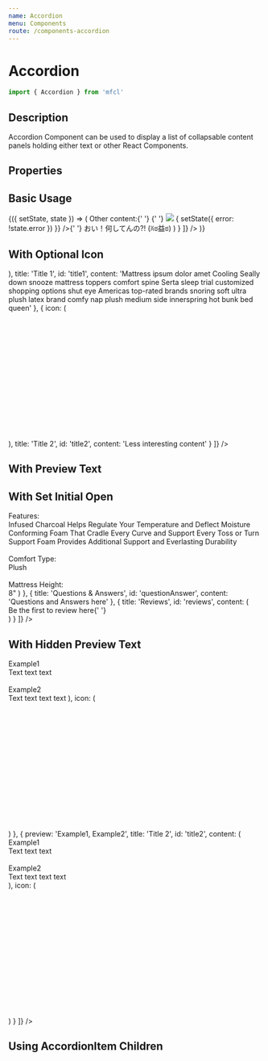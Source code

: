 ```yaml
---
name: Accordion
menu: Components
route: /components-accordion
---
```



# Accordion

```javascript
import { Accordion } from 'mfcl'
```

## Description

Accordion Component can be used to display a list of collapsable content panels holding either text or other React Components.

## Properties

<Props of={Accordion} />

## Basic Usage

<Playground>
  <Component initialState={{ error: false }}>
    {({ setState, state }) => (
      <Accordion
        items={[
          {
            title: 'Example title',
            id: 'example_title',
            content:
              'Mattress ipsum dolor amet Cooling Seally down snooze mattress toppers comfort spine Serta sleep trial customized shopping options shut eye Americas top-rated brands snoring soft ultra plush latex brand comfy nap plush medium side innerspring hot bunk bed queen'
          },
          {
            title: 'Another Title',
            id: 'another_title',
            content: (
              <div style={{ padding: '20px' }}>
                Other content:{' '}
                <span style={{ display: 'inline-block', paddingLeft: '15px' }}>
                  {' '}
                  <img
                    style={{ height: '500px' }}
                    src="https://i.guim.co.uk/img/media/20098ae982d6b3ba4d70ede3ef9b8f79ab1205ce/0_0_969_1005/master/969.jpg?width=620&quality=85&auto=format&fit=max&s=2a2baf6cf8f918ef763bb105f98f4cc0"
                  /> <Checkbox
                    title="Don't click"
                    handleClick={() => {
                      setState({ error: !state.error })
                    }}
                  />{' '}
                </span>
                <Alert color="error" isOpen={state.error}>
                  おい！何してんの?! (ꐦಠ益ಠ)
                </Alert>
              </div>
            )
          }
        ]}
      />
    )}
  </Component>
</Playground>

## With Optional Icon

<Playground>
  <Accordion
    items={[
      {
        icon: (
          <svg width={32} height={32} viewBox="0 0 50 22">
            <defs>
              <path
                id="firm_path_a"
                d="M1.04.04h47.84c.574 0 1.04.466 1.04 1.04 0 .574-.466 1.04-1.04 1.04H1.04C.466 2.12 0 1.654 0 1.08 0 .506.466.04 1.04.04zM48.88 4.2H1.04C.466 4.2 0 4.666 0 5.24v10.4c0 .574.466 1.04 1.04 1.04h1.04v4.16c0 .574.466 1.04 1.04 1.04.574 0 1.04-.466 1.04-1.04v-4.16h41.6v4.16c0 .574.466 1.04 1.04 1.04.574 0 1.04-.466 1.04-1.04v-4.16h1.04c.574 0 1.04-.466 1.04-1.04V5.24c0-.574-.466-1.04-1.04-1.04zM2.08 14.6V6.28h45.76v8.32H2.08z"
              />
            </defs>
            <g fill="none" fillRule="evenodd">
              <mask id="firm_path_b" fill="#fff">
                <use xlinkHref="#firm_path_a" />
              </mask>
              <g fill={'#000'} mask="url(#firm_path_b)">
                <path d="M0 0H62.4V62.4H0z" transform="translate(-6.24 -21.8)" />
              </g>
            </g>
          </svg>
        ),
        title: 'Title 1',
        id: 'title1',
        content:
          'Mattress ipsum dolor amet Cooling Seally down snooze mattress toppers comfort spine Serta sleep trial customized shopping options shut eye Americas top-rated brands snoring soft ultra plush latex brand comfy nap plush medium side innerspring hot bunk bed queen'
      },
      {
        icon: (
          <svg width={32} height={32} viewBox="0 0 50 25">
            <defs>
              <path
                id="plush_path_a"
                d="M56.98 31.042c-2.136-.04-4.259.335-6.25 1.104-1.828.7-3.775 1.032-5.73.979-1.939.026-3.864-.328-5.667-1.042-1.992-.769-4.115-1.144-6.25-1.104-2.135-.04-4.258.334-6.25 1.104-1.8.69-3.718 1.023-5.645.98-.576 0-1.042.466-1.042 1.041s.466 1.042 1.041 1.042c2.135.036 4.257-.34 6.25-1.104 1.793-.694 3.704-1.027 5.625-.98 1.95-.007 3.883.368 5.688 1.105 1.992.77 4.115 1.145 6.25 1.104 2.135.04 4.258-.335 6.25-1.104 1.807-.692 3.732-1.024 5.667-.98 1.927-.043 3.845.29 5.645.98 1.994.765 4.116 1.14 6.25 1.104.576 0 1.042-.467 1.042-1.042s-.466-1.041-1.041-1.041c-1.887-.016-3.754-.39-5.5-1.105-2.024-.754-4.175-1.108-6.334-1.041zm11.978 6.25H21.042c-.576 0-1.042.466-1.042 1.041V48.75c0 .575.466 1.042 1.042 1.042h1.041v4.166c0 .576.467 1.042 1.042 1.042s1.042-.466 1.042-1.042v-4.166h41.666v4.166c0 .576.467 1.042 1.042 1.042s1.042-.466 1.042-1.042v-4.166h1.041c.576 0 1.042-.467 1.042-1.042V38.333c0-.575-.466-1.041-1.042-1.041zM22.083 47.708v-8.333h45.834v8.333H22.083z"
              />
            </defs>
            <g fill="none" fillRule="evenodd" transform="translate(-20 -30)">
              <use fill={'#000'} fillRule="nonzero" xlinkHref="#plush_path_a" />
            </g>
          </svg>
        ),
        title: 'Title 2',
        id: 'title2',
        content: 'Less interesting content'
      }
    ]}
  />
</Playground>

## With Preview Text

<Playground>
  <Accordion
    items={[
      {
        preview: 'title 1 Description',
        title: 'Title 1',
        id: 'title1',
        content:
          'Mattress ipsum dolor amet Cooling Seally down snooze mattress toppers comfort spine Serta sleep trial customized shopping options shut eye Americas top-rated brands snoring soft ultra plush latex brand comfy nap plush medium side innerspring hot bunk bed queen'
      },
      { preview: 'more description', title: 'Title 2', id: 'title2', content: 'Less interesting content' }
    ]}
  />
</Playground>

## With Set Initial Open

<Playground>
  <Accordion
    items={[
      {
        initialOpen: true,
        title: 'Product Description',
        id: 'productDescription',
        content: (
          <div>
            Features:
            <br />
            Infused Charcoal Helps Regulate Your Temperature and Deflect Moisture Conforming Foam That Cradle Every
            Curve and Support Every Toss or Turn Support Foam Provides Additional Support and Everlasting Durability
            <br />
            <br />
            Comfort Type:
            <br />
            Plush
            <br />
            <br />
            Mattress Height:
            <br />
            8"
          </div>
        )
      },
      { title: 'Questions & Answers', id: 'questionAnswer', content: 'Questions and Answers here' },
      {
        title: 'Reviews',
        id: 'reviews',
        content: (
          <div>
            Be the first to review <span style={{ textDecoration: 'underline' }}>here</span>{' '}
          </div>
        )
      }
    ]}
  />
</Playground>

## With Hidden Preview Text

<Playground>
  <Accordion
    hidePreview={true}
    items={[
      {
        preview: 'Example1, Example2',
        title: 'Title 1',
        id: 'title1',
        content: (
          <div>
            Example1
            <br />
            Text text text
            <br />
            <br />
            Example2
            <br />
            Text text text text
          </div>
        ),
        icon: (
          <svg width={32} height={32} viewBox="0 0 50 25">
            <defs>
              <path
                id="plush_path_a"
                d="M56.98 31.042c-2.136-.04-4.259.335-6.25 1.104-1.828.7-3.775 1.032-5.73.979-1.939.026-3.864-.328-5.667-1.042-1.992-.769-4.115-1.144-6.25-1.104-2.135-.04-4.258.334-6.25 1.104-1.8.69-3.718 1.023-5.645.98-.576 0-1.042.466-1.042 1.041s.466 1.042 1.041 1.042c2.135.036 4.257-.34 6.25-1.104 1.793-.694 3.704-1.027 5.625-.98 1.95-.007 3.883.368 5.688 1.105 1.992.77 4.115 1.145 6.25 1.104 2.135.04 4.258-.335 6.25-1.104 1.807-.692 3.732-1.024 5.667-.98 1.927-.043 3.845.29 5.645.98 1.994.765 4.116 1.14 6.25 1.104.576 0 1.042-.467 1.042-1.042s-.466-1.041-1.041-1.041c-1.887-.016-3.754-.39-5.5-1.105-2.024-.754-4.175-1.108-6.334-1.041zm11.978 6.25H21.042c-.576 0-1.042.466-1.042 1.041V48.75c0 .575.466 1.042 1.042 1.042h1.041v4.166c0 .576.467 1.042 1.042 1.042s1.042-.466 1.042-1.042v-4.166h41.666v4.166c0 .576.467 1.042 1.042 1.042s1.042-.466 1.042-1.042v-4.166h1.041c.576 0 1.042-.467 1.042-1.042V38.333c0-.575-.466-1.041-1.042-1.041zM22.083 47.708v-8.333h45.834v8.333H22.083z"
              />
            </defs>
            <g fill="none" fillRule="evenodd" transform="translate(-20 -30)">
              <use fill={'#000'} fillRule="nonzero" xlinkHref="#plush_path_a" />
            </g>
          </svg>
        )
      },
      {
        preview: 'Example1, Example2',
        title: 'Title 2',
        id: 'title2',
        content: (
          <div>
            Example1
            <br />
            Text text text
            <br />
            <br />
            Example2
            <br />
            Text text text text
          </div>
        ),
        icon: (
          <svg width={32} height={32} viewBox="0 0 50 25">
            <defs>
              <path
                id="plush_path_a"
                d="M56.98 31.042c-2.136-.04-4.259.335-6.25 1.104-1.828.7-3.775 1.032-5.73.979-1.939.026-3.864-.328-5.667-1.042-1.992-.769-4.115-1.144-6.25-1.104-2.135-.04-4.258.334-6.25 1.104-1.8.69-3.718 1.023-5.645.98-.576 0-1.042.466-1.042 1.041s.466 1.042 1.041 1.042c2.135.036 4.257-.34 6.25-1.104 1.793-.694 3.704-1.027 5.625-.98 1.95-.007 3.883.368 5.688 1.105 1.992.77 4.115 1.145 6.25 1.104 2.135.04 4.258-.335 6.25-1.104 1.807-.692 3.732-1.024 5.667-.98 1.927-.043 3.845.29 5.645.98 1.994.765 4.116 1.14 6.25 1.104.576 0 1.042-.467 1.042-1.042s-.466-1.041-1.041-1.041c-1.887-.016-3.754-.39-5.5-1.105-2.024-.754-4.175-1.108-6.334-1.041zm11.978 6.25H21.042c-.576 0-1.042.466-1.042 1.041V48.75c0 .575.466 1.042 1.042 1.042h1.041v4.166c0 .576.467 1.042 1.042 1.042s1.042-.466 1.042-1.042v-4.166h41.666v4.166c0 .576.467 1.042 1.042 1.042s1.042-.466 1.042-1.042v-4.166h1.041c.576 0 1.042-.467 1.042-1.042V38.333c0-.575-.466-1.041-1.042-1.041zM22.083 47.708v-8.333h45.834v8.333H22.083z"
              />
            </defs>
            <g fill="none" fillRule="evenodd" transform="translate(-20 -30)">
              <use fill={'#000'} fillRule="nonzero" xlinkHref="#plush_path_a" />
            </g>
          </svg>
        )
      }
    ]}
  />
</Playground>

## Using AccordionItem Children

<Playground>
  <Accordion> 
    <AccordionItem title={"Test"} id={"test_1"} content={"Mattress ipsum dolor amet Cooling Seally down snooze mattress toppers comfort spine Serta sleep"}/>
    <AccordionItem title={"Test 2"} id={"test_2"} content={"Mattress ipsum dolor amet Cooling Seally down snooze mattress toppers comfort spine Serta sleep trial customized shopping options shut eye Americas top-rated brands snoring soft ultra plush latex brand"}/>
  </Accordion>

</Playground>

